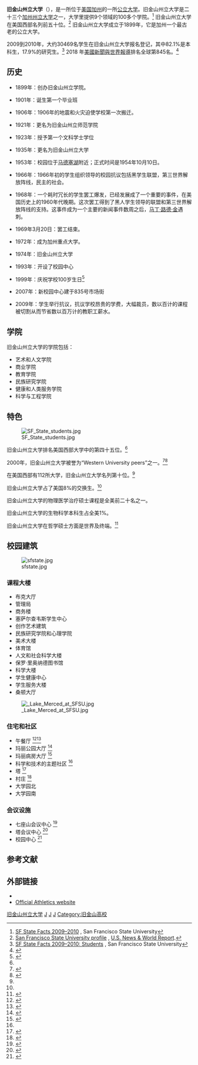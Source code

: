{{Infobox university
|name            =旧金山州立大学<br />San Francisco State University
|SealImage       =San Francisco State University Seal.jpg
|image           =San Francisco State University sign.jpg
|image_size      =200px
|motto           =从经验中学习（Experientia Docet）[[拉丁文|拉丁文]]
|mottoeng        =吃一堑，长一智（Experience Teaches）
|established     =1899年
|type            =[[公立大学|公立大学]]
|calendar        =学期<ref name="usnews"/>
|endowment       =US$4900万 （2011年）<ref>{{cite web  | title = 2008 NACUBO Endowment Study  | publisher = The California State University 2010/2011 Philanthropic Annual Report  | url = http://www.calstate.edu/universityadvancement/reports/1011philanthropicsupport/documents/Philanthropic-Support-2010-2011.pdf  | format = PDF  | accessdate = January 27, 2009  | deadurl = yes  | archiveurl = https://web.archive.org/web/20120131043730/http://www.calstate.edu/universityadvancement/reports/1011philanthropicsupport/documents/Philanthropic-Support-2010-2011.pdf  | archivedate = 2012年1月31日  }}</ref>
|staff           =2010个<ref name="staff">[http://www.sfsu.edu/~puboff/sfsufact/facstaf.htm SF State Facts 2006–2007: Faculty & Staffs] {{Wayback|url=http://www.sfsu.edu/~puboff/sfsufact/facstaf.htm |date=20080424035853 }}, San Francisco State University</ref>
|faculty         =1506个<ref name="staff"/>
|president       =罗伯特·A·里甘（[[Robert_A._Corrigan|Robert A. Corrigan]]）
|students        =30469个<ref name="student"/>
|undergrad       =25001个<ref name="student"/>
|postgrad        =5468个<ref name="student"/>
|city            =[[旧金山|旧金山]]
|state           =[[加利福尼亚州|加利福尼亚州]]
|country         ={{USA}}
|campus          ={{convert|141.61|acre|ha}}<ref name="today"/>
|former_names    =旧金山州立学院（San Francisco State Normal School） (1899–1921)<br />旧金山州立师范学院（San Francisco State Teachers College） (1921–35)<br />旧金山州立大学（San Francisco State College） (1935–74)
|colors          =[[紫色|紫色]]和[[金色|金色]] {{Color box|#232176}}{{Color box|#E2AF2D}}
|mascot          =[[鳄鱼|鳄鱼]]
|address         ={{USA}}[[加州|加州]][[旧金山|旧金山]]1600霍洛威大道（1600 Holloway Avenue）
|affiliations    =[[加州州立大学|加州州立大学]]
|logo            =[[Image:SFState_Logo.png|225px]]
|website         =http://www.sfsu.edu
|publictransit   =旧金山大学站（[[San_Francisco_State_University_Station|SF State Muni Metro Station]]）
}}
'''旧金山州立大学'''（{{lang-en|San Francisco State University}}），是一所位于[[美国|美国]][[加州|加州]]的一所[[公立大学|公立大学]]。旧金山州立大学是二十三个[[加州州立大学|加州州立大学]]之一，大学里提供9个领域的100多个学院。<ref name="today">[http://www.sfsu.edu/~puboff/sfsufact/archive/0809/sftoday.htm  SF State Facts 2009–2010] {{Wayback|url=http://www.sfsu.edu/~puboff/sfsufact/archive/0809/sftoday.htm |date=20160418073714 }}, San Francisco State University</ref> 旧金山州立大学在美国西部名列前五十位。<ref name="usnews">[http://www.usnews.com/usnews/edu/college/directory/brief/drglance_1154_brief.php San Francisco State University profile] {{Wayback|url=http://www.usnews.com/usnews/edu/college/directory/brief/drglance_1154_brief.php |date=20070529033349 }}, [[U.S._News_&_World_Report|U.S. News & World Report]].</ref> 旧金山州立大学成立于1899年，它是加州一个最古老的公立大学。

2009到2010年，大约30469名学生在旧金山州立大学报名登记，其中82.1%是本科生，17.9%的研究生。<ref name="student">[http://www.sfsu.edu/~puboff/sfsufact/stud.htm SF State Facts 2009–2010: Students] {{Wayback|url=http://www.sfsu.edu/~puboff/sfsufact/stud.htm |date=20071201181133 }}, San Francisco State University</ref> 2018 年[[美國新聞與世界報導|美國新聞與世界報導]]排名全球第845名。<ref>{{Cite web |url=https://www.usnews.com/education/best-global-universities/san-francisco-state-university-122597 |title=存档副本 |access-date=2017-10-24 |archive-date=2019-08-23 |archive-url=https://web.archive.org/web/20190823105059/https://www.usnews.com/education/best-global-universities/san-francisco-state-university-122597 |dead-url=no }}</ref>

== 历史 ==
*1899年：创办旧金山州立学院。

*1901年：诞生第一个毕业班

*1906年：1906年的地震和火灾迫使学校第一次搬迁。

*1921年：更名为旧金山州立师范学院

*1923年：授予第一个文科学士学位

*1935年：更名为旧金山州立大学

*1953年：校园位于[[马德塞湖|马德塞湖]]附近；正式时间是1954年10月10日。

*1966年：1966年初的学生组织领导的校园抗议包括黑学生联盟，第三世界解放阵线，民主的社会。

*1968年：一个耗时冗长的学生罢工爆发，已经发展成了一个重要的事件，在美国历史上的1960年代晚期。这次罢工得到了黑人学生领导的联盟和第三世界解放阵线的支持。这事件成为一个主要的新闻事件数周之后，[[马丁·路德·金|马丁·路德·金]]遇刺。

*1969年3月20日：罢工结束。

*1972年：成为加州重点大学。

*1974年：旧金山州立大学

*1993年：开设了校园中心

*1999年：庆祝学校100岁生日<ref name="Hoover">{{cite news|url=http://www.sfgate.com/cgi-bin/article.cgi?f=/c/a/1999/03/21/SC99837.DTL|title=1899–1999 `100 Years of Opportunity' A century and 185,020 degrees after its humble beginnings, San Francisco State University proudly celebrates its legacy of service, activism and diversity|last=Hoover|first=Ken|date=March 21, 1999|work=San Francisco Chronicle|publisher=[[Hearst_Communications|Hearst Communications]]|pages=SC-1|accessdate=December 10, 2009|archive-date=2009-02-20|archive-url=https://web.archive.org/web/20090220172916/http://www.sfgate.com/cgi-bin/article.cgi?f=%2Fc%2Fa%2F1999%2F03%2F21%2FSC99837.DTL|dead-url=no}}</ref>

*2007年：新校园中心建于835号市场街

*2009年：学生举行抗议，抗议学校昂贵的学费，大幅裁员，数以百计的课程被切割从而节省数以百万计的教职工薪水。

== 学院 ==
旧金山州立大学的学院包括：
*艺术和人文学院
*商业学院
*教育学院
*民族研究学院
*健康和人类服务学院
*科学与工程学院

== 特色 ==
[[Image:SF_State_students.jpg|thumb]]

旧金山州立大学排名美国西部大学中的第四十五位。<ref name="usnews"/>

2000年，旧金山州立大学被誉为“Western University peers”之一。<ref>{{cite web |url=http://www.sfsu.edu/~news/prsrelea/fy00/21a.htm |title=U.S. News & World Reports Ranks San Francisco State University Top in Reputation Among Peers |publisher=Sfsu.edu |accessdate=November 4, 2011 |archive-date=2020-03-25 |archive-url=https://web.archive.org/web/20200325194712/https://www.sfsu.edu/~news/prsrelea/fy00/21a.htm |dead-url=no }}</ref><ref name="f144">{{cite web |url=http://www.sfsu.edu/~news/2003/fall/144.htm |title=SF State News |publisher=Sfsu.edu |date=August 25, 2003 |accessdate=November 4, 2011 |archive-date=2020-03-25 |archive-url=https://web.archive.org/web/20200325194716/https://www.sfsu.edu/~news/2003/fall/144.htm |dead-url=no }}</ref>

在美国西部有112所大学，旧金山州立大学名列第十位。<ref name="f144" />

旧金山州立大学占了美国8%的交换生。<ref name="f144" />

旧金山州立大学的物理医学治疗硕士课程是全美前二十名之一。

旧金山州立大学的生物科学本科生占全美1%。

旧金山州立大学在哲学硕士方面是世界及终端。<ref>{{cite web|title=Philosophical Gourmet Report|url=http://www.philosophicalgourmet.com/maprog.asp|accessdate=April 8, 2011|archive-date=2006-11-15|archive-url=https://web.archive.org/web/20061115002500/http://www.philosophicalgourmet.com/maprog.asp|dead-url=yes}}</ref> 

== 校园建筑 ==
[[Image:sfstate.jpg|thumb]]
=== 课程大楼 ===
*布克大厅
*管理局
*商务楼
*塞萨尔查韦斯学生中心
*创作艺术建筑
*民族研究学院和心理学院
*美术大楼
*体育馆
*人文和社会科学大楼
*保罗·里奥纳德图书馆
*科学大楼
*学生健康中心
*学生服务大楼
*桑顿大厅
[[File:_Lake_Merced_at_SFSU.jpg|thumb]]

=== 住宅和社区 ===
*午餐厅 <ref name="dineoncampus.com">{{cite web |url=http://www.dineoncampus.com/sfsu/ |title=Welcome to DineOnCampus at San Francisco State University by Chartwells Higher Education |publisher=Dineoncampus.com |accessdate=November 4, 2011 |archive-date=2011-11-21 |archive-url=https://web.archive.org/web/20111121201954/http://www.dineoncampus.com/sfsu/ |dead-url=no }}</ref><ref name="sfsu dining">{{cite web |url=http://www.sfsu.edu/~housing/dining/dining.html |title=Dining Center – SF State University Property Management |publisher=Sfsu.edu |accessdate=November 4, 2011 |archive-url=https://web.archive.org/web/20110907071157/http://www.sfsu.edu/~housing/dining/dining.html |archive-date=2011-09-07 |dead-url=yes }}</ref>
*玛丽公园大厅 <ref name="sfsu residencehalls">{{cite web |url=http://www.sfsu.edu/~housing/options/residencehalls.html |title=Mary Park and Mary Ward Residence Halls – SF State University Property Management |publisher=Sfsu.edu |accessdate=November 4, 2011 |archive-url=https://web.archive.org/web/20111117234704/http://www.sfsu.edu/~housing/options/residencehalls.html |archive-date=2011-11-17 |dead-url=yes }}</ref>
*玛丽病房大厅 <ref name="auto">{{cite web |url=http://www.sfsu.edu/~housing/options/sttc.html |title=Science and Technology Theme Community – SF State University Property Management |publisher=Sfsu.edu |accessdate=November 4, 2011 |archive-url=https://web.archive.org/web/20120222091943/http://www.sfsu.edu/~housing/options/sttc.html |archive-date=2012-02-22 |dead-url=yes }}</ref>
*科学和技术的主题社区 <ref name="auto"/>
*塔 <ref>{{cite web |url=http://www.sfsu.edu/~housing/options/tcs.html |title=Towers at Centennial Square – SF State University Property Management |publisher=Sfsu.edu |accessdate=November 4, 2011 |archive-url=https://web.archive.org/web/20111117235716/http://www.sfsu.edu/~housing/options/tcs.html |archive-date=2011-11-17 |dead-url=yes }}</ref>
*村庄 <ref>{{cite web |url=http://www.sfsu.edu/~housing/options/vcs.html |title=Village at Centennial Square – SF State University Property Management |publisher=Sfsu.edu |accessdate=November 4, 2011 |archive-url=https://web.archive.org/web/20111117234714/http://www.sfsu.edu/~housing/options/vcs.html |archive-date=2011-11-17 |dead-url=yes }}</ref>
*大学园北
*大学园南

=== 会议设施 ===
*七座山会议中心 <ref>{{cite web |url=http://www.sfsu.edu/~meetings/facilitieshills.html |title=Meeting and Conference Facilities- Seven Hills – SF State University Property Management |publisher=Sfsu.edu |accessdate=November 4, 2011 |archive-date=2014-02-21 |archive-url=https://web.archive.org/web/20140221035920/http://www.sfsu.edu/~meetings/facilitieshills.html |dead-url=no }}</ref>
*塔会议中心 <ref>{{cite web |url=http://www.sfsu.edu/~meetings/facilitiestcs.html |title=Meeting and Conference Facilities-Towers – SF State University Property Management |publisher=Sfsu.edu |accessdate=November 4, 2011 |archive-date=2014-02-14 |archive-url=https://web.archive.org/web/20140214153501/http://www.sfsu.edu/~meetings/facilitiestcs.html |dead-url=no }}</ref>
*校园中心 <ref>{{cite web |url=http://www.sfsu.edu/downtown |title=Sf State Downtown Campus |publisher=Sfsu.edu |date=February 11, 2008 |accessdate=November 4, 2011 |archive-date=2020-03-25 |archive-url=https://web.archive.org/web/20200325194808/https://www.sfsu.edu/downtown/ |dead-url=no }}</ref>

{{Commons category|San Francisco State University|旧金山州立大学}}

==参考文献==
<div class="references-small">
<references></references>
</div>

== 外部链接 ==
*{{Official|http://www.sfsu.edu}}
*[http://athletics.sfsu.edu/ Official Athletics website] {{Wayback|url=http://athletics.sfsu.edu/ |date=20131001103437 }}

{{旧金山大学群}}

[[Category:旧金山州立大学|]]
[[Category:美国公立大学|J]]
[[Category:加利福尼亚州大学|J]]
[[Category:1899年创建的教育机构|J]]
[[Category:旧金山高校|Category:旧金山高校]]